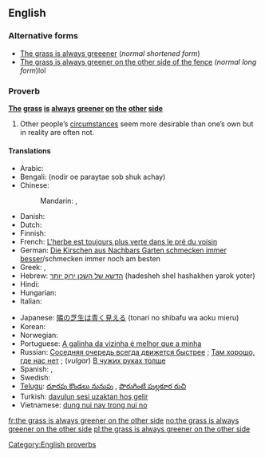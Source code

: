 ==English==

===Alternative forms===
* [[the grass is always greener| The grass is always greeener]] (''normal shortened form'')
* [[the grass is always greener on the other side of the fence| The grass is always greener on the other side of the fence]] (''normal long form'')lol

===Proverb===
'''[[the| The]] [[grass]] [[is]] [[always]] [[green]]er [[on]] [[the]] [[other]] [[side]]'''

# Other people’s [[circumstance]]s seem more desirable than one’s own but in reality are often not.

====Translations====
<!--Note: please provide EQUIVALENT IDIOMS in foreign languages - DO NOT TRANSLATE THE EXPRESSION WORD FOR WORD!-->
{{trans-top|desirability of other's circumstances}}
* Arabic: {{Arab|[[طبيخ الجارة نوارة، وطبيخ أهل الدار مرار|طبيخ الجارة نوّارة، وطبيخ أهل الدار مرار]]}}
* Bengali: (nodir oe paraytae sob shuk achay)
* Chinese:
*: Mandarin: {{t-|zh|這山望著那山高 |sc=Hani}}, {{t|cmn|这山望着那山高 |tr=zhè shān wàngzhe nà shān gāo|sc=Hani}}
* Danish: {{t-|da|græsset er altid grønnere på den anden side af hækken}}
* Dutch: {{t-|nl|het gras is altijd groener aan de overkant}}
* Finnish: {{t-|fi|Ruoho on aina vihreämpää aidan toisella puolella}}
* French: [[L'herbe est toujours plus verte dans le pré du voisin]]
* German: [[Die Kirschen aus Nachbars Garten schmecken immer besser]]/schmecken immer noch am besten<!--literally: "the cherries from the neighbor's garden always taste better/still taste the best"-->
* Greek: {{t-|el|του γείτονα είναι πάντα καλύτερο}},  {{t-|el|το ξένο είναι πιο γλυκό}}
* Hebrew: [[הדשא של השכן ירוק יותר]] (hadesheh shel hashakhen yarok yoter)
* Hindi: {{t-|hi|दूर के ढोल सुहावने|xs=Hindi}}
* Hungarian: {{t+|hu|a szomszéd rétje mindig zöldebb}}
* Italian: {{t-|it|l'erba del vicino è sempre più verde}}
{{trans-mid}}
* Japanese: [[隣の芝生は青く見える]] (tonari no shibafu wa aoku mieru)
* Korean: {{t-|ko|남의 떡이 더 커 보인다}}
* Norwegian: {{t+|no|gresset er alltid grønnere på den andre siden}}<!--the same as English, but also an idiom in Norwegian-->
* Portuguese: [[A galinha da vizinha é melhor que a minha]]
* Russian: [[Соседняя очередь всегда движется быстрее]]<!--literally: "the other queue always moves faster"-->; [[Там хорошо, где нас нет]]<!-- Things are good where we aren’t -->; (''vulgar'') [[В чужих руках толще]]<!--(one’s prick) gets thicker in someone else’s hands-->
* Spanish: {{t-|es|la hierba siempre es más verde del otro lado}}, {{t-|es|el pasto siempre es más verde del otro lado}}
* Swedish: {{t-|sv|gräset är alltid grönare på andra sidan}}<!--the same as English, but also an idiom in Swedish-->
* [[Telugu]]: [[దూరపు కొండలు నునుపు]]<!-- Distant hills look smooth -->, [[పొరుగింటి పుల్లకూర రుచి]]<!-- Even the sour curry of the neighbour tastes good-->
* Turkish: [[davulun sesi uzaktan hoş gelir]]<!-- a big drum sounds good only from afar -->
* Vietnamese: [[dung nui nay trong nui no]]<!-- while standing at a mountain looking at another one -->
{{trans-bottom}}

[[Category:English proverbs]]

[[fr:the grass is always greener on the other side]]
[[no:the grass is always greener on the other side]]
[[pl:the grass is always greener on the other side]]